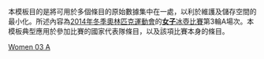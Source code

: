 <noinclude>
本模板目的是將可用於多個條目的原始數據集中在一處，以利於維護及儲存空間的最小化。所述內容為[[2014年冬季奧林匹克運動會]]的[[2014年冬季奧林匹克運動會女子冰壺比賽|'''女子'''冰壺比賽]]第3輪A場次。本模板典型應用於參加比賽的國家代表隊條目，以及該項比賽本身的條目。
</noinclude>{{Curlingbox
| sheet = A {{v|2014 Winter Olympics women's curling draw 3 sheet A}}
| team1 = {{flagIOC|GBR|2014年冬季}}（[[Eve Muirhead|Muirhead]]）
|1|1|0|7|0|3|X|X|X|X| |12
| team2 = {{flagIOC|USA|2014年冬季}}（[[Erika Brown|Brown]]）{{X}}
|0|0|1|0|2|0|X|X|X|X| |3
}}<noinclude>
{{2014 Winter Olympics curling convenience template navbox}}
[[Category:2014年冬季奧林匹克運動會冰壺比賽模板|Women 03 A]]
</noinclude>